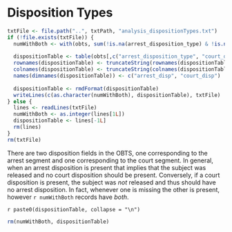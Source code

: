 # Disposition Types

```r
txtFile <- file.path("..", txtPath, "analysis_dispositionTypes.txt")
if (!file.exists(txtFile)) {
  numWithBoth <- with(obts, sum(!is.na(arrest_disposition_type) & !is.na(court_disposition_type)))
  
  dispositionTable <- table(obts[,c("arrest_disposition_type", "court_disposition_type")], useNA = "ifany")
  rownames(dispositionTable) <- truncateString(rownames(dispositionTable), 13L)
  colnames(dispositionTable) <- truncateString(colnames(dispositionTable), 6L)
  names(dimnames(dispositionTable)) <- c("arrest_disp", "court_disp")
  
  dispositionTable <- rmdFormat(dispositionTable)
  writeLines(c(as.character(numWithBoth), dispositionTable), txtFile)
} else {
  lines <- readLines(txtFile)
  numWithBoth <- as.integer(lines[1L])
  dispositionTable <- lines[-1L]
  rm(lines)
}
rm(txtFile)
```

There are two disposition fields in the OBTS, one corresponding to the arrest segment and one corresponding to the court segment. In general, when an arrest disposition is present that implies that the subject was released and no court disposition should be present. Conversely, if a court disposition is present, the subject was _not_ released and thus should have no arrest disposition. In fact, whenever one is missing the other is present, however `r numWithBoth` records have _both_.

`r paste0(dispositionTable, collapse = "\n")`

```r
rm(numWithBoth, dispositionTable)
```
